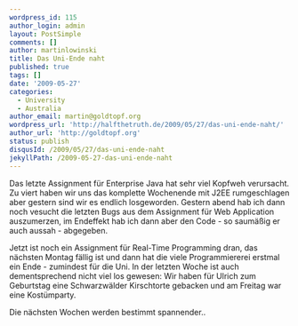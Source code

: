 ```yaml
---
wordpress_id: 115
author_login: admin
layout: PostSimple
comments: []
author: martinlowinski
title: Das Uni-Ende naht
published: true
tags: []
date: '2009-05-27'
categories:
  - University
  - Australia
author_email: martin@goldtopf.org
wordpress_url: 'http://halfthetruth.de/2009/05/27/das-uni-ende-naht/'
author_url: 'http://goldtopf.org'
status: publish
disqusId: /2009/05/27/das-uni-ende-naht
jekyllPath: /2009-05-27-das-uni-ende-naht
---
```


Das letzte Assignment f&uuml;r Enterprise Java hat sehr viel Kopfweh verursacht. Zu viert haben wir uns das komplette Wochenende mit J2EE rumgeschlagen aber gestern sind wir es endlich losgeworden. Gestern abend hab ich dann noch vesucht die letzten Bugs aus dem Assignment f&uuml;r Web Application auszumerzen, im Endeffekt hab ich dann aber den Code - so saum&auml;&szlig;ig er auch aussah - abgegeben.

Jetzt ist noch ein Assignment f&uuml;r Real-Time Programming dran, das n&auml;chsten Montag f&auml;llig ist und dann hat die viele Programmiererei erstmal ein Ende - zumindest f&uuml;r die Uni. In der letzten Woche ist auch dementsprechend nicht viel los gewesen: Wir haben f&uuml;r Ulrich zum Geburtstag eine Schwarzw&auml;lder Kirschtorte gebacken und am Freitag war eine Kost&uuml;mparty.

Die n&auml;chsten Wochen werden bestimmt spannender..
